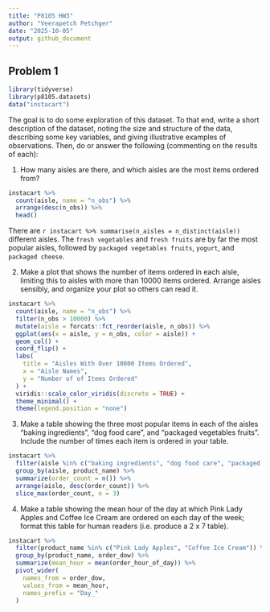 ```yaml
---
title: "P8105 HW3"
author: "Veerapetch Petchger"
date: "2025-10-05"
output: github_document
---
```

## Problem 1
```r
library(tidyverse)
library(p8105.datasets)
data("instacart")
```
The goal is to do some exploration of this dataset. To that end, write a short description of the dataset, noting the size and structure of the data, describing some key variables, and giving illustrative examples of observations. Then, do or answer the following (commenting on the results of each):

1. How many aisles are there, and which aisles are the most items ordered from?
```r
instacart %>% 
  count(aisle, name = "n_obs") %>%
  arrange(desc(n_obs)) %>% 
  head()
```

There are `r instacart %>% summarise(n_aisles = n_distinct(aisle))` different aisles. The `fresh vegetables` and `fresh fruits` are by far the most popular aisles, followed by `packaged vegetables fruits`, `yogurt`, and `packaged cheese`.

2. Make a plot that shows the number of items ordered in each aisle, limiting this to aisles with more than 10000 items ordered. Arrange aisles sensibly, and organize your plot so others can read it.
```r
instacart %>%
  count(aisle, name = "n_obs") %>%
  filter(n_obs > 10000) %>%
  mutate(aisle = forcats::fct_reorder(aisle, n_obs)) %>%
  ggplot(aes(x = aisle, y = n_obs, color = aisle)) +
  geom_col() +
  coord_flip() +
  labs(
    title = "Aisles With Over 10000 Items Ordered",
    x = "Aisle Names",
    y = "Number of of Items Ordered"
  ) +
  viridis::scale_color_viridis(discrete = TRUE) +
  theme_minimal() +
  theme(legend.position = "none")
```

3. Make a table showing the three most popular items in each of the aisles “baking ingredients”, “dog food care”, and “packaged vegetables fruits”. Include the number of times each item is ordered in your table.
```r
instacart %>%
  filter(aisle %in% c("baking ingredients", "dog food care", "packaged vegetables fruits")) %>% 
  group_by(aisle, product_name) %>% 
  summarize(order_count = n()) %>%
  arrange(aisle, desc(order_count)) %>%
  slice_max(order_count, n = 3)
```

4. Make a table showing the mean hour of the day at which Pink Lady Apples and Coffee Ice Cream are ordered on each day of the week; format this table for human readers (i.e. produce a 2 x 7 table).
```r
instacart %>%
  filter(product_name %in% c("Pink Lady Apples", "Coffee Ice Cream")) %>%
  group_by(product_name, order_dow) %>% 
  summarize(mean_hour = mean(order_hour_of_day)) %>% 
  pivot_wider(
    names_from = order_dow,
    values_from = mean_hour,
    names_prefix = "Day_"
  )
```

